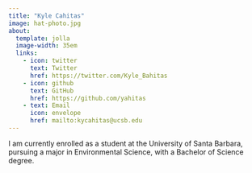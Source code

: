 ```yaml
---
title: "Kyle Cahitas"
image: hat-photo.jpg
about: 
  template: jolla
  image-width: 35em
  links:
    - icon: twitter
      text: Twitter
      href: https://twitter.com/Kyle_Bahitas
    - icon: github
      text: GitHub
      href: https://github.com/yahitas
    - text: Email
      icon: envelope
      href: mailto:kycahitas@ucsb.edu
---
```


:::{#hero-heading}

I am currently enrolled as a student at the University of Santa Barbara, pursuing a major in Environmental Science, with a Bachelor of Science degree.

:::

